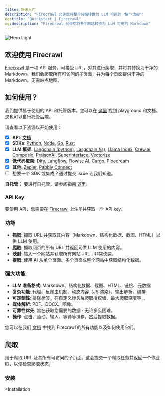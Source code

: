 ```yaml
---
title: 快速入门
description: "Firecrawl 允许您将整个网站转换为 LLM 可用的 Markdown"
og:title: "Quickstart | Firecrawl"
og:description: "Firecrawl 允许您将整个网站转换为 LLM 可用的 Markdown"
---
```



<img className="block" src="/images/hero.png" alt="Hero Light" />

## 欢迎使用 Firecrawl

[Firecrawl](https://firecrawl.dev?ref=github) 是一项 API 服务，可接受 URL，对其进行爬取，并将其转换为干净的 Markdown。我们会爬取所有可访问的子页面，并为每个页面提供干净的 Markdown。无需站点地图。


## 如何使用？

我们提供易于使用的 API 和托管版本。您可以在 [这里](https://firecrawl.dev/playground) 找到 playground 和文档。您也可以自行托管后端。


请查看以下资源以开始使用：
- [x] **API**: [文档](https://docs.firecrawl.dev/api-reference/introduction)
- [x] **SDKs**: [Python](https://docs.firecrawl.dev/sdks/python), [Node](https://docs.firecrawl.dev/sdks/node), [Go](https://docs.firecrawl.dev/sdks/go), [Rust](https://docs.firecrawl.dev/sdks/rust)
- [x] **LLM 框架**: [Langchain (python)](https://python.langchain.com/docs/integrations/document_loaders/firecrawl/), [Langchain (js)](https://js.langchain.com/docs/integrations/document_loaders/web_loaders/firecrawl), [Llama Index](https://docs.llamaindex.ai/en/latest/examples/data_connectors/WebPageDemo/#using-firecrawl-reader), [Crew.ai](https://docs.crewai.com/), [Composio](https://composio.dev/tools/firecrawl/all), [PraisonAI](https://docs.praison.ai/firecrawl/), [Superinterface](https://superinterface.ai/docs/assistants/functions/firecrawl), [Vectorize](https://docs.vectorize.io/integrations/source-connectors/firecrawl)
- [x] **低代码框架**: [Dify](https://dify.ai/blog/dify-ai-blog-integrated-with-firecrawl), [Langflow](https://docs.langflow.org/), [Flowise AI](https://docs.flowiseai.com/integrations/langchain/document-loaders/firecrawl), [Cargo](https://docs.getcargo.io/integration/firecrawl), [Pipedream](https://pipedream.com/apps/firecrawl/)
- [x] **其他**: [Zapier](https://zapier.com/apps/firecrawl/integrations), [Pabbly Connect](https://www.pabbly.com/connect/integrations/firecrawl/)
- [ ] 想要一个 SDK 或集成？通过提交 issue 让我们知道。

**自托管：** 要进行自托管，请参阅指南 [这里](/contributing/self-host)。

### API Key

要使用 API，您需要在 [Firecrawl](https://firecrawl.dev) 上注册并获取一个 API key。


### 功能

- [**抓取**](#scraping): 抓取 URL 并获取其内容（Markdown、结构化数据、截图、HTML）以供 LLM 使用。
- [**爬取**](#crawling): 抓取网页的所有 URL 并返回可供 LLM 使用的内容。
- [**映射**](/features/map): 输入一个网站并获取所有网站 URL - 非常快速。
- [**提取**](/features/extract): 使用 AI 从单个页面、多个页面或整个网站中获取结构化数据。
### 强大功能
- **LLM 准备格式**: Markdown、结构化数据、截图、HTML、链接、元数据
- **复杂功能**: 代理、反爬虫机制、动态内容（JS 渲染）、输出解析、编排
- **可定制性**: 排除标签、在自定义标头后爬取授权墙、最大爬取深度等...
- **媒体解析**: PDF、DOCX、图像。
- **可靠性优先**: 旨在获取您需要的数据 - 无论多么困难。
- **操作**: 点击、滚动、输入、等待等操作，然后提取数据。


您可以在我们 [文档](https://docs.firecrawl.dev) 中找到 Firecrawl 的所有功能以及如何使用它们。


## 爬取

用于爬取 URL 及其所有可访问的子页面。这会提交一个爬取任务并返回一个作业 ID，以便检查爬取状态。


### 安装

<CodeGroup>

  <InstallationPython />

  <Installation